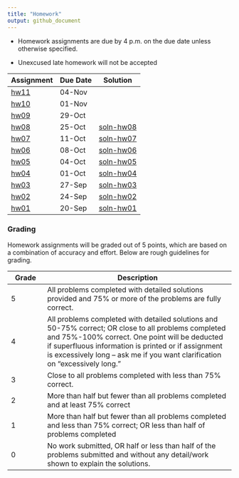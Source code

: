 ```yaml
---
title: "Homework" 
output: github_document
---
```


- Homework assignments are due by 4 p.m. on the due date unless otherwise specified. 

- Unexcused late homework will not be accepted

Assignment |Due Date | Solution
-----|---------|--------
[hw11](hw11.pdf) | 04-Nov | 
[hw10](hw10.pdf) | 01-Nov | 
[hw09](hw09.pdf) | 29-Oct | 
[hw08](hw08.pdf) | 25-Oct |  [soln-hw08](soln-hw08.pdf)
[hw07](hw07.pdf) | 11-Oct |  [soln-hw07](soln-hw07.pdf)
[hw06](hw06.pdf) | 08-Oct |  [soln-hw06](soln-hw06.pdf)
[hw05](hw05.pdf) | 04-Oct |  [soln-hw05](soln-hw05.pdf)
[hw04](hw04.pdf) | 01-Oct |  [soln-hw04](soln-hw04.pdf)
[hw03](hw03.pdf) | 27-Sep |  [soln-hw03](soln-hw03.pdf)
[hw02](hw02.pdf) | 24-Sep |  [soln-hw02](soln-hw02.pdf)
[hw01](hw01.pdf) | 20-Sep |  [soln-hw01](soln-hw01.pdf)



### Grading

Homework assignments will be graded out of 5 points, which are based on a combination of accuracy and effort. Below are rough guidelines for grading.

Grade | Description
------|------------------------------
5 |	All problems completed with detailed solutions provided and 75% or more of the problems are fully correct.
4 |	All problems completed with detailed solutions and 50-75% correct; OR close to all problems completed and 75%-100% correct. One point will be deducted if superfluous information is printed or if assignment is excessively long – ask me if you want clarification on "excessively long."
3	| Close to all problems completed with less than 75% correct.
2	| More than half but fewer than all problems completed and at least 75% correct
1	| More than half but fewer than all problems completed and less than 75% correct; OR less than half of problems completed
0	| No work submitted, OR half or less than half of the problems submitted and without any detail/work shown to explain the solutions.